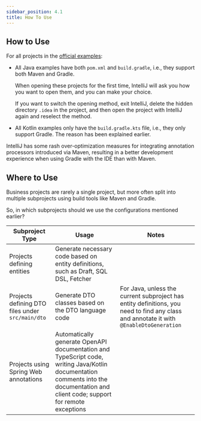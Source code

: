 ```yaml
---
sidebar_position: 4.1
title: How To Use
---
```



## How to Use

<Precompiler/>

For all projects in the [official examples](https://github.com/babyfish-ct/jimmer-examples):

-   All Java examples have both `pom.xml` and `build.gradle`, i.e., they support both Maven and Gradle.

    When opening these projects for the first time, IntelliJ will ask you how you want to open them, and you can make your choice.

    If you want to switch the opening method, exit IntelliJ, delete the hidden directory `.idea` in the project, and then open the project with IntelliJ again and reselect the method.

-   All Kotlin examples only have the `build.gradle.kts` file, i.e., they only support Gradle. The reason has been explained earlier.

IntelliJ has some rash over-optimization measures for integrating annotation processors introduced via Maven, resulting in a better development experience when using Gradle with the IDE than with Maven.

## Where to Use

Business projects are rarely a single project, but more often split into multiple subprojects using build tools like Maven and Gradle.

So, in which subprojects should we use the configurations mentioned earlier?

|Subproject Type|Usage|Notes|
|--------|-------|-----------------|
|Projects defining entities|Generate necessary code based on entity definitions, such as Draft, SQL DSL, Fetcher||
|Projects defining DTO files under `src/main/dto`|Generate DTO classes based on the DTO language code|For Java, unless the current subproject has entity definitions, you need to find any class and annotate it with `@EnableDtoGeneration`|
|Projects using Spring Web annotations|Automatically generate OpenAPI documentation and TypeScript code, writing Java/Kotlin documentation comments into the documentation and client code; support for remote exceptions||
